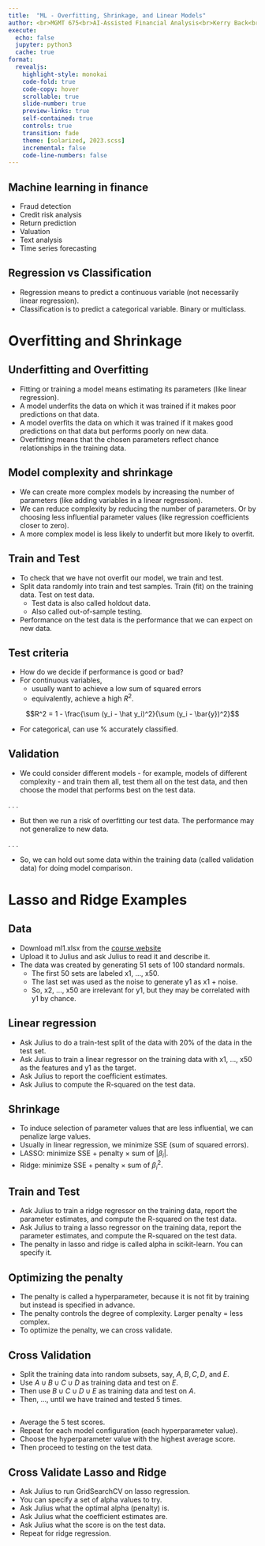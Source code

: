 ```yaml
---
title:  "ML - Overfitting, Shrinkage, and Linear Models"
author: <br>MGMT 675<br>AI-Assisted Financial Analysis<br>Kerry Back<br><br><img src="RiceBusiness-transparent-logo-sm.png"  height=100>
execute:
  echo: false
  jupyter: python3
  cache: true
format: 
  revealjs:
    highlight-style: monokai
    code-fold: true
    code-copy: hover
    scrollable: true
    slide-number: true
    preview-links: true
    self-contained: true
    controls: true
    transition: fade
    theme: [solarized, 2023.scss]
    incremental: false
    code-line-numbers: false
---
```


## Machine learning in finance

- Fraud detection
- Credit risk analysis
- Return prediction
- Valuation
- Text analysis
- Time series forecasting

## Regression vs Classification

- Regression means to predict a continuous variable (not necessarily linear regression).
- Classification is to predict a categorical variable.  Binary or multiclass.


# Overfitting and Shrinkage

## Underfitting and Overfitting

- Fitting or training a model means estimating its parameters (like linear regression).
- A model underfits the data on which it was trained if it makes poor predictions on that data.
- A model overfits the data on which it was trained if it makes good predictions on that data but performs poorly on new data.
- Overfitting means that the chosen parameters reflect chance relationships in the training data.

## Model complexity and shrinkage 

- We can create more complex models by increasing the number of parameters (like adding variables in a linear regression).
- We can reduce complexity by reducing the number of parameters.  Or by choosing less influential parameter values (like regression coefficients closer to zero).
- A more complex model is less likely to underfit but more likely to overfit.

## Train and Test

- To check that we have not overfit our model, we train and test.
- Split data randomly into train and test samples.  Train (fit) on the training data.  Test on test data.
  - Test data is also called holdout data.
  - Also called out-of-sample testing.
- Performance on the test data is the performance that we can expect on new data.  


## Test criteria

- How do we decide if performance is good or bad?
- For continuous variables, 
  - usually want to achieve a low sum of squared errors 
  - equivalently, achieve a high $R^2$.


$$R^2 = 1 - \frac{\sum (y_i - \hat y_i)^2}{\sum (y_i - \bar{y})^2}$$

- For categorical, can use % accurately classified.

## Validation 

- We could consider different models - for example, models of different complexity - and train them all, test them all on the test data, and then choose the model that performs best on the test data.

. . .

- But then we run a risk of overfitting our test data.  The performance may not generalize to new data.

. . .

- So, we can hold out some data within the training data (called validation data) for doing model comparison.

# Lasso and Ridge Examples

## Data

- Download ml1.xlsx from the [course website](https://mgmt675.kerryback.com)
- Upload it to Julius and ask Julius to read it and describe it.
- The data was created by generating 51 sets of 100 standard normals.  
  - The first 50 sets are labeled x1, ..., x50.  
  - The last set was used as the noise to generate y1 as x1 + noise.
  - So, x2, ..., x50 are irrelevant for y1, but they may be correlated with y1 by chance.

## Linear regression 

- Ask Julius to do a train-test split of the data with 20% of the data in the test set.
- Ask Julius to train a linear regressor on the training data with x1, ..., x50 as the features and y1 as the target.
- Ask Julius to report the coefficient estimates.
- Ask Julius to compute the R-squared on the test data.

## Shrinkage

- To induce selection of parameter values that are less influential, we can penalize large values.
- Usually in linear regression, we minimize SSE (sum of squared errors).
- LASSO: minimize SSE + penalty $\times$ sum of $|\beta_i|$.
- Ridge: minimize SSE + penalty $\times$ sum of $\beta_i^2$.

## Train and Test

- Ask Julius to train a ridge regressor on the training data, report the parameter estimates, and compute the R-squared on the test data.
- Ask Julius to traing a lasso regressor on the training data, report the parameter estimates, and compute the R-squared on the test data.
- The penalty in lasso and ridge is called alpha in scikit-learn.  You can specify it.


## Optimizing the penalty

- The penalty is called a hyperparameter, because it is not fit by training but instead is specified in advance.
- The penalty controls the degree of complexity. Larger penalty = less complex.
- To optimize the penalty, we can cross validate.

## Cross Validation

- Split the training data into random subsets, say, $A, B, C, D$, and $E$.
- Use $A \cup B \cup C \cup D$ as training data and test on $E$.  
- Then use $B \cup C \cup D \cup E$ as training data and test on $A$.  
- Then, ..., until we have trained and tested 5 times.

##

- Average the 5 test scores.
- Repeat for each model configuration (each hyperparameter value).
- Choose the hyperparameter value with the highest average score.
- Then proceed to testing on the test data.

## Cross Validate Lasso and Ridge

- Ask Julius to run GridSearchCV on lasso regression.
- You can specify a set of alpha values to try.
- Ask Julius what the optimal alpha (penalty) is.
- Ask Julius what the coefficient estimates are.
- Ask Julius what the score is on the test data.
- Repeat for ridge regression.


